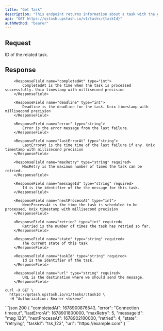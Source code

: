 ```yaml
---
title: "Get Task"
description: "This endpoint returns information about a task with the given ID."
api: "GET https://qstash.upstash.io/v1/tasks/{taskId}"
authMethod: "bearer"
---
```


## Request

<ParamField path="taskId" type="string" required>
  ID of the related task.
</ParamField>

## Response

        <ResponseField name="completedAt" type="int">
            CompletedAt is the time when the task is processed successfully. Unix timestamp with millisecond precision
        </ResponseField>

        <ResponseField name="deadline" type="int">
            Deadline is the deadline for the task. Unix timestamp with millisecond precision
        </ResponseField>

        <ResponseField name="error" type="string">
            Error is the error message from the last failure.
        </ResponseField>

        <ResponseField name="lastErrorAt" type="string">
            LastErrorAt is the time time of the last failure if any. Unix timestamp with millisecond precision
        </ResponseField>

        <ResponseField name="maxRetry" type="string" required>
            MaxRetry is the maximum number of times the task can be retried.
        </ResponseField>

        <ResponseField name="messageId" type="string" required>
            Id is the identifier of the the message for this task.
        </ResponseField>

        <ResponseField name="nextProcessAt" type="int">
            NextProcessAt is the time the task is scheduled to be processed, Unix timestamp with millisecond precision
        </ResponseField>

        <ResponseField name="retried" type="int" required>
            Retried is the number of times the task has retried so far.
        </ResponseField>

        <ResponseField name="state" type="string" required>
            The current state of this task
        </ResponseField>

        <ResponseField name="taskId" type="string" required>
            Id is the identifier of the task.
        </ResponseField>

        <ResponseField name="url" type="string" required>
            URL is the destination where we should send the message.
        </ResponseField>

<RequestExample>

```shell curl
curl -X GET \
  https://qstash.upstash.io/v1/tasks/:taskId \
  -H "Authorization: Bearer <token>"
```

</RequestExample>

<ResponseExample>
```json 200
{
    "completedAt": 1678900876543,
    "error": "Connection timeout",
    "lastErrorAt": 1678901800000,
    "maxRetry": 5,
    "messageId": "msg_123",
    "nextProcessAt": 1678902100000,
    "retried": 4,
    "state": "retrying",
    "taskId": "tsk_123",
    "url": "https://example.com"
}
```
</ResponseExample>
